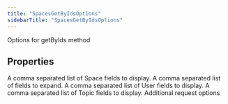 ```yaml
---
title: "SpacesGetByIdsOptions"
sidebarTitle: "SpacesGetByIdsOptions"
---
```


Options for getByIds method

## Properties

<ParamField name="spacefields" type="string[]">
A comma separated list of Space fields to display.
</ParamField>





<ParamField name="expansions" type="string[]">
A comma separated list of fields to expand.
</ParamField>





<ParamField name="userfields" type="string[]">
A comma separated list of User fields to display.
</ParamField>





<ParamField name="topicfields" type="string[]">
A comma separated list of Topic fields to display.
</ParamField>





<ParamField name="requestOptions" type="[RequestOptions](/xdks/typescript/reference/interfaces/RequestOptions)">
Additional request options
</ParamField>



